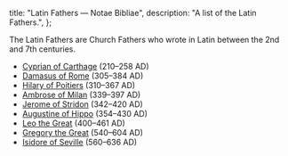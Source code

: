   title: "Latin Fathers — Notae Bibliae",
  description: "A list of the Latin Fathers.",
};

<Initial text="Latin Fathers" />

The Latin Fathers are Church Fathers who wrote in Latin between the 2nd and 7th centuries.

- [Cyprian of Carthage](/people/saints/latin-fathers/cyprian-of-carthage) (210–258 AD)
- [Damasus of Rome](/people/saints/latin-fathers/damasus-of-rome) (305–384 AD)
- [Hilary of Poitiers](/people/saints/latin-fathers/hilary-of-poitiers) (310–367 AD)
- [Ambrose of Milan](/people/saints/latin-fathers/ambrose-of-milan) (339–397 AD)
- [Jerome of Stridon](/people/saints/latin-fathers/jerome-of-stridon) (342–420 AD)
- [Augustine of Hippo](/people/saints/latin-fathers/augustine-of-hippo) (354–430 AD)
- [Leo the Great](/people/saints/latin-fathers/leo-the-great) (400–461 AD)
- [Gregory the Great](/people/saints/latin-fathers/gregory-the-great) (540–604 AD)
- [Isidore of Seville](/people/saints/latin-fathers/isidore-of-seville) (560–636 AD)
